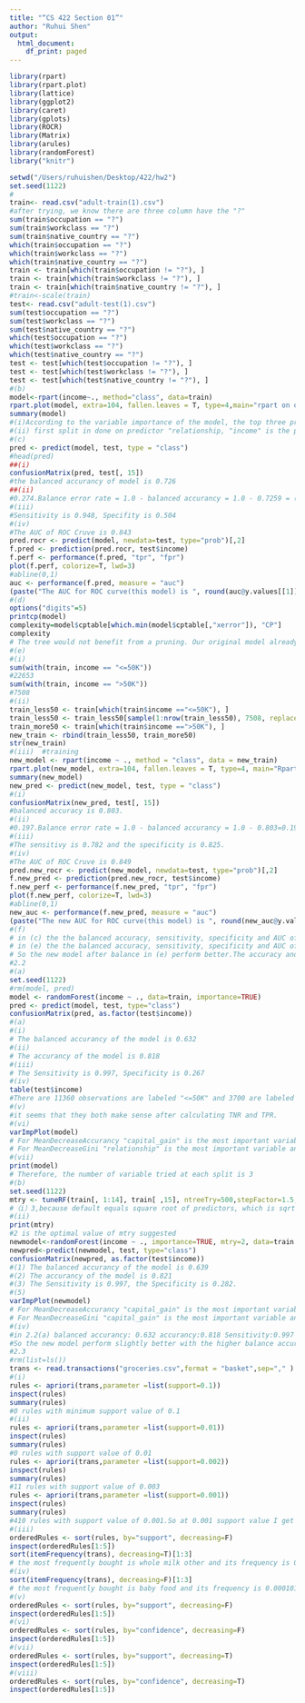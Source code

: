 ```yaml
---
title: "“CS 422 Section 01”"
author: "Ruhui Shen"
output:
  html_document:
    df_print: paged
---
```


```r
library(rpart)
library(rpart.plot)
library(lattice)
library(ggplot2)
library(caret)
library(gplots)
library(ROCR)
library(Matrix)
library(arules)
library(randomForest)
library("knitr")

setwd("/Users/ruhuishen/Desktop/422/hw2")
set.seed(1122)
#
train<- read.csv("adult-train(1).csv")  
#after trying, we know there are three column have the "?"
sum(train$occupation == "?")
sum(train$workclass == "?")
sum(train$native_country == "?")
which(train$occupation == "?")
which(train$workclass == "?")
which(train$native_country == "?")
train <- train[which(train$occupation != "?"), ]
train <- train[which(train$workclass != "?"), ]
train <- train[which(train$native_country != "?"), ]
#train<-scale(train)
test<- read.csv("adult-test(1).csv")  
sum(test$occupation == "?")
sum(test$workclass == "?")
sum(test$native_country == "?")
which(test$occupation == "?")
which(test$workclass == "?")
which(test$native_country == "?")
test <- test[which(test$occupation != "?"), ]
test <- test[which(test$workclass != "?"), ]
test <- test[which(test$native_country != "?"), ]
#(b)
model<-rpart(income~., method="class", data=train)
rpart.plot(model, extra=104, fallen.leaves = T, type=4,main="rpart on original data")
summary(model)
#(i)According to the variable importance of the model, the top three prodictors are: relationship,marital_status,capital_gain. 
#(ii) first split in done on predictor "relationship, "income" is the predicted class of the first node, the distribution is 75% and 25%. 
#(c)
pred <- predict(model, test, type = "class")
#head(pred)
##(i)
confusionMatrix(pred, test[, 15])
#the balanced accurancy of model is 0.726
##(ii)
#0.274.Balance error rate = 1.0 - balanced accurancy = 1.0 - 0.7259 = (after assuming 3 decimal place accuracy) 0.274.
#(iii)    
#Sensitivity is 0.948, Specifity is 0.504
#(iv)
#The AUC of ROC Cruve is 0.843
pred.rocr <- predict(model, newdata=test, type="prob")[,2]
f.pred <- prediction(pred.rocr, test$income)
f.perf <- performance(f.pred, "tpr", "fpr")
plot(f.perf, colorize=T, lwd=3)
#abline(0,1)
auc <- performance(f.pred, measure = "auc")
(paste("The AUC for ROC curve(this model) is ", round(auc@y.values[[1]], 3)))
#(d)
options("digits"=5)
printcp(model)
complexity=model$cptable[which.min(model$cptable[,"xerror"]), "CP"]
complexity
# The tree would not benefit from a pruning. Our original model already has 4 splits, and according to the result of printcp(model), we could get the smallest xerror 0.639 and complexity 0.01 with 4 splits. So the tree doesn't need any pruning. 
#(e)
#(i)
sum(with(train, income == "<=50K"))
#22653
sum(with(train, income == ">50K"))
#7508
#(ii)
train_less50 <- train[which(train$income =="<=50K"), ]
train_less50 <- train_less50[sample(1:nrow(train_less50), 7508, replace=FALSE),]
train_more50 <- train[which(train$income ==">50K"), ]
new_train <- rbind(train_less50, train_more50)
str(new_train)
#(iii)  #training
new_model <- rpart(income ~ ., method = "class", data = new_train)
rpart.plot(new_model, extra=104, fallen.leaves = T, type=4, main="Rpart on new data")
summary(new_model)
new_pred <- predict(new_model, test, type = "class")
#(i)
confusionMatrix(new_pred, test[, 15])
#balanced accuracy is 0.803.
#(ii)
#0.197.Balance error rate = 1.0 - balanced accurancy = 1.0 - 0.803=0.197.
#(iii)
#The sensitivy is 0.782 and the specificity is 0.825.
#(iv)
#The AUC of ROC Cruve is 0.849
pred.new_rocr <- predict(new_model, newdata=test, type="prob")[,2]
f.new_pred <- prediction(pred.new_rocr, test$income)
f.new_perf <- performance(f.new_pred, "tpr", "fpr")
plot(f.new_perf, colorize=T, lwd=3)
#abline(0,1)
new_auc <- performance(f.new_pred, measure = "auc")
(paste("The new AUC for ROC curve(this model) is ", round(new_auc@y.values[[1]], 3)))
#(f)
# in (c) the the balanced accuracy, sensitivity, specificity and AUC of the models is 0.726, 0.948, 0.504, 0.843.
# in (e) the the balanced accuracy, sensitivity, specificity and AUC of the models is 0.803, 0.782, 0.825, 0.849.
# So the new model after balance in (e) perform better.The accuracy and  AUC are increase.But the specificity is also increase, which means the TN are increase. 
#2.2
#(a)
set.seed(1122)
#rm(model, pred)
model <- randomForest(income ~ ., data=train, importance=TRUE)
pred <- predict(model, test, type="class")
confusionMatrix(pred, as.factor(test$income))
#(a)
#(i)
# The balanced accurancy of the model is 0.632
#(ii)
# The accurancy of the model is 0.818
#(iii)
# The Sensitivity is 0.997, Specificity is 0.267
#(iv)
table(test$income)
#There are 11360 observations are labeled "<=50K" and 3700 are labeled ">50K"in test model.
#(v)
#it seems that they both make sense after calculating TNR and TPR.
#(vi)
varImpPlot(model)
# For MeanDecreaseAccurancy "capital_gain" is the most important variable and the "native_country" is the least important varialbe.
# For MeanDecreaseGini "relationship" is the most important variable and "race" is the least important varialbe.
#(vii)
print(model)
# Therefore, the number of variable tried at each split is 3
#(b)
set.seed(1122)
mtry <- tuneRF(train[, 1:14], train[ ,15], ntreeTry=500,stepFactor=1.5,improve=0.01, trace=TRUE, plot=TRUE)
#（i）3,because default equals square root of predictors, which is sqrt(14)=3 
#(ii)
print(mtry)
#2 is the optimal value of mtry suggested
newmodel<-randomForest(income ~ ., importance=TRUE, mtry=2, data=train )
newpred<-predict(newmodel, test, type="class")
confusionMatrix(newpred, as.factor(test$income))
#(1) The balanced accurancy of the model is 0.639
#(2) The accurancy of the model is 0.821
#(3) The Sensitivity is 0.997, the Specificity is 0.282.
#(5)
varImpPlot(newmodel)
# For MeanDecreaseAccurancy "capital_gain" is the most important variable and the "native_country" is the least important varialbe.
# For MeanDecreaseGini "capital_gain" is the most important variable and "race" is the least important varialbe.
#(iv)
#in 2.2(a) balanced accurancy: 0.632 accurancy:0.818 Sensitivity:0.997 Specificity: 0.267
#So the new model perform slightly better with the higher balance accuracy but little worse accuracy. Sensitivity and Specificity are almost the same.
#2.3
#rm(list=ls())
trans <- read.transactions("groceries.csv",format = "basket",sep="," )
#(i)
rules <- apriori(trans,parameter =list(support=0.1))
inspect(rules)
summary(rules)
#0 rules with minimum support value of 0.1
#(ii)
rules <- apriori(trans,parameter =list(support=0.01))
inspect(rules)
summary(rules)
#0 rules with support value of 0.01
rules <- apriori(trans,parameter =list(support=0.002))
inspect(rules)
summary(rules)
#11 rules with support value of 0.003
rules <- apriori(trans,parameter =list(support=0.001))
inspect(rules)
summary(rules)
#410 rules with support value of 0.001.So at 0.001 support value I get at least 400 rules.
#(iii)
orderedRules <- sort(rules, by="support", decreasing=F)
inspect(orderedRules[1:5])
sort(itemFrequency(trans), decreasing=T)[1:3]
# the most frequently bought is whole milk other and its frequency is 0.25552.
#(iv)
sort(itemFrequency(trans), decreasing=F)[1:3]
# the most frequently bought is baby food and its frequency is 0.00010168.
#(v)
orderedRules <- sort(rules, by="support", decreasing=F)
inspect(orderedRules[1:5])
#(vi)
orderedRules <- sort(rules, by="confidence", decreasing=F)
inspect(orderedRules[1:5])
#(vii)
orderedRules <- sort(rules, by="support", decreasing=T)
inspect(orderedRules[1:5])
#(viii)
orderedRules <- sort(rules, by="confidence", decreasing=T)
inspect(orderedRules[1:5])
```


